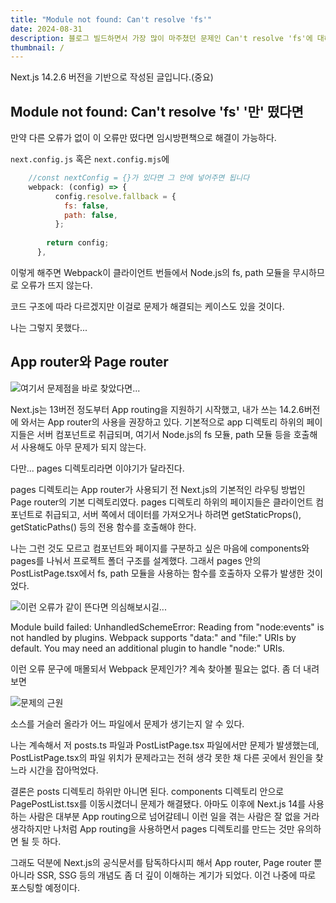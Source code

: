 ```yaml
---
title: "Module not found: Can't resolve 'fs'"
date: 2024-08-31
description: 블로그 빌드하면서 가장 많이 마주쳤던 문제인 Can't resolve 'fs'에 대해
thumbnail: /
---
```


<Callout type="warn">
Next.js 14.2.6 버전을 기반으로 작성된 글입니다.(중요)
</Callout>

## Module not found: Can't resolve 'fs' '만' 떴다면
만약 다른 오류가 없이 이 오류만 떴다면 임시방편책으로 해결이 가능하다.

`next.config.js` 혹은 `next.config.mjs`에 
```js
    //const nextConfig = {}가 있다면 그 안에 넣어주면 됩니다
    webpack: (config) => {   
          config.resolve.fallback = {
            fs: false,
            path: false,
          };
       
        return config;
      },
```
이렇게 해주면 Webpack이 클라이언트 번들에서 Node.js의 fs, path 모듈을 무시하므로 오류가 뜨지 않는다.

코드 구조에 따라 다르겠지만 이걸로 문제가 해결되는 케이스도 있을 것이다.

나는 그렇지 못했다...


## App router와 Page router
![여기서 문제점을 바로 찾았다면...](/blog/posts/nextjs/cantfs/imgs/1.png)

Next.js는 13버전 정도부터 App routing을 지원하기 시작했고, 내가 쓰는 14.2.6버전에 와서는 App router의 사용을 권장하고 있다.
기본적으로 app 디렉토리 하위의 페이지들은 서버 컴포넌트로 취급되며, 여기서 Node.js의 fs 모듈, path 모듈 등을 호출해서 사용해도 아무 문제가 되지 않는다.

다만... pages 디렉토리라면 이야기가 달라진다.

pages 디렉토리는 App router가 사용되기 전 Next.js의 기본적인 라우팅 방법인 Page router의 기본 디렉토리였다.
pages 디렉토리 하위의 페이지들은 클라이언트 컴포넌트로 취급되고, 서버 쪽에서 데이터를 가져오거나 하려면 getStaticProps(), getStaticPaths() 등의 전용 함수를 호출해야 한다.

나는 그런 것도 모르고 컴포넌트와 페이지를 구분하고 싶은 마음에 components와 pages를 나눠서 프로젝트 폴더 구조를 설계했다.
그래서 pages 안의 PostListPage.tsx에서 fs, path 모듈을 사용하는 함수를 호출하자 오류가 발생한 것이었다.

![이런 오류가 같이 뜬다면 의심해보시길...](/blog/posts/nextjs/cantfs/imgs/2.png)

Module build failed: UnhandledSchemeError: Reading from "node:events" is not handled by plugins.
Webpack supports "data:" and "file:" URIs by default.
You may need an additional plugin to handle "node:" URIs.

이런 오류 문구에 매몰되서 Webpack 문제인가? 계속 찾아볼 필요는 없다.
좀 더 내려보면


![문제의 근원](/blog/posts/nextjs/cantfs/imgs/3.png)

소스를 거슬러 올라가 어느 파일에서 문제가 생기는지 알 수 있다.

나는 계속해서 저 posts.ts 파일과 PostListPage.tsx 파일에서만 문제가 발생했는데,
PostListPage.tsx의 파일 위치가 문제라고는 전혀 생각 못한 채 다른 곳에서 원인을 찾느라 시간을 잡아먹었다.

결론은 posts 디렉토리 하위만 아니면 된다. components 디렉토리 안으로 PagePostList.tsx를 이동시켰더니 문제가 해결됐다.
아마도 이후에 Next.js 14를 사용하는 사람은 대부분 App routing으로 넘어갈테니 이런 일을 겪는 사람은 잘 없을 거라 생각하지만
나처럼 App routing을 사용하면서 pages 디렉토리를 만드는 것만 유의하면 될 듯 하다.




그래도 덕분에 Next.js의 공식문서를 탐독하다시피 해서 App router, Page router 뿐 아니라 SSR, SSG 등의 개념도 좀 더 깊이 이해하는 계기가 되었다.
이건 나중에 따로 포스팅할 예정이다.
